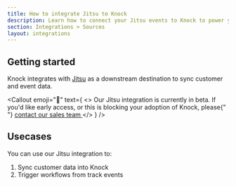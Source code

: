 ```yaml
---
title: How to integrate Jitsu to Knock
description: Learn how to connect your Jitsu events to Knock to power your workflows
section: Integrations > Sources
layout: integrations
---
```



## Getting started

Knock integrates with [Jitsu](https://jitsu.com) as a downstream destination to sync customer and event data.

<Callout
  emoji="🚧"
  text={
    <>
      Our Jitsu integration is currently in beta. If you'd like early access, or
      this is blocking your adoption of Knock, please{" "}
      <a href="mailto:sales@knock.app?subject=Jitsu integration">
        contact our sales team
      </a>
    </>
  }
/>

## Usecases

You can use our Jitsu integration to:

1. Sync customer data into Knock
2. Trigger workflows from track events
